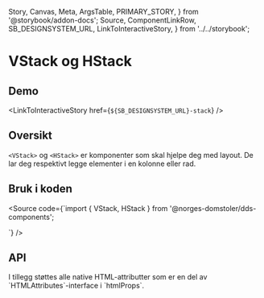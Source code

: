   Story,
  Canvas,
  Meta,
  ArgsTable,
  PRIMARY_STORY,
} from '@storybook/addon-docs';
  Source,
  ComponentLinkRow,
  SB_DESIGNSYSTEM_URL,
  LinkToInteractiveStory,
} from '../../storybook';

<Meta title="Design system/Stack/API" component={VStack} />

# VStack og HStack

<ComponentLinkRow
  docsHref="https://design.domstol.no/987b33f71/p/8539cc-stack"
  githubHref="https://github.com/domstolene/designsystem/tree/master/components/src/components/Stack"
/>

## Demo

<Canvas>
  <Story id="design-system-stack--v-stack-overview" />
</Canvas>

<LinkToInteractiveStory href={`${SB_DESIGNSYSTEM_URL}-stack`} />

## Oversikt

`<VStack>` og `<HStack>` er komponenter som skal hjelpe deg med layout.
De lar deg respektivt legge elementer i en kolonne eller rad.

## Bruk i koden

<Source code={`import { VStack, HStack } from '@norges-domstoler/dds-components';

<VStack gap="local-x1">
  <div />
  <div />
  <div />
</VStack>

<HStack justify="space-between">
  <div />
  <div />
  <div />
</HStack>
`} />

## API

<ArgsTable story={PRIMARY_STORY} />
I tillegg støttes alle native HTML-attributter som er en del av `HTMLAttributes<HTMLDivElement>`-interface i `htmlProps`.
